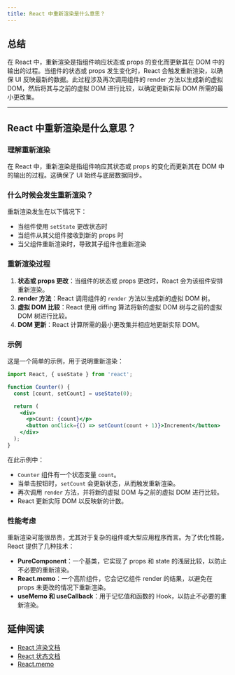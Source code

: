 ```yaml
---
title: React 中重新渲染是什么意思？
---
```


## 总结

在 React 中，重新渲染是指组件响应状态或 props 的变化而更新其在 DOM 中的输出的过程。当组件的状态或 props 发生变化时，React 会触发重新渲染，以确保 UI 反映最新的数据。此过程涉及再次调用组件的 render 方法以生成新的虚拟 DOM，然后将其与之前的虚拟 DOM 进行比较，以确定更新实际 DOM 所需的最小更改集。

***

## React 中重新渲染是什么意思？

### 理解重新渲染

在 React 中，重新渲染是指组件响应其状态或 props 的变化而更新其在 DOM 中的输出的过程。这确保了 UI 始终与底层数据同步。

### 什么时候会发生重新渲染？

重新渲染发生在以下情况下：

* 当组件使用 `setState` 更改状态时
* 当组件从其父组件接收到新的 props 时
* 当父组件重新渲染时，导致其子组件也重新渲染

### 重新渲染过程

1. **状态或 props 更改**：当组件的状态或 props 更改时，React 会为该组件安排重新渲染。
2. **render 方法**：React 调用组件的 `render` 方法以生成新的虚拟 DOM 树。
3. **虚拟 DOM 比较**：React 使用 diffing 算法将新的虚拟 DOM 树与之前的虚拟 DOM 树进行比较。
4. **DOM 更新**：React 计算所需的最小更改集并相应地更新实际 DOM。

### 示例

这是一个简单的示例，用于说明重新渲染：

```jsx
import React, { useState } from 'react';

function Counter() {
  const [count, setCount] = useState(0);

  return (
    <div>
      <p>Count: {count}</p>
      <button onClick={() => setCount(count + 1)}>Increment</button>
    </div>
  );
}
```

在此示例中：

* `Counter` 组件有一个状态变量 `count`。
* 当单击按钮时，`setCount` 会更新状态，从而触发重新渲染。
* 再次调用 `render` 方法，并将新的虚拟 DOM 与之前的虚拟 DOM 进行比较。
* React 更新实际 DOM 以反映新的计数。

### 性能考虑

重新渲染可能很昂贵，尤其对于复杂的组件或大型应用程序而言。为了优化性能，React 提供了几种技术：

* **PureComponent**：一个基类，它实现了 props 和 state 的浅层比较，以防止不必要的重新渲染。
* **React.memo**：一个高阶组件，它会记忆组件 render 的结果，以避免在 props 未更改的情况下重新渲染。
* **useMemo 和 useCallback**：用于记忆值和函数的 Hook，以防止不必要的重新渲染。

## 延伸阅读

* [React 渲染文档](https://react.dev/learn/render-and-commit)
* [React 状态文档](https://react.dev/learn/state-a-components-memory)
* [React.memo](https://react.dev/reference/react/memo)
